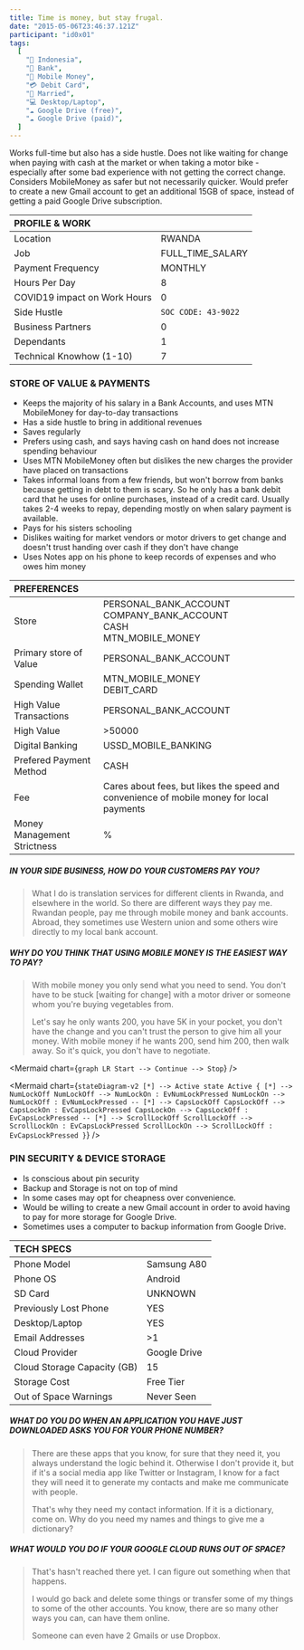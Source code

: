 ```yaml
---
title: Time is money, but stay frugal.
date: "2015-05-06T23:46:37.121Z"
participant: "id0x01"
tags:
  [
    "📍 Indonesia",
    "🏦 Bank",
    "💸 Mobile Money",
    "💳 Debit Card",
    "💍 Married",
    "💻 Desktop/Laptop",
    "☁️ Google Drive (free)",
    "☁️ Google Drive (paid)",
  ]
---
```



Works full-time but also has a side
hustle. Does not like waiting for change when paying with cash at the market
or when taking a motor bike - especially after some bad experience with not
getting the correct change. Considers MobileMoney as safer but not necessarily
quicker. Would prefer to create a new Gmail account to get an additional 15GB
of space, instead of getting a paid Google Drive subscription.

<tags></tags>

| PROFILE & WORK               |                     |
| :--------------------------- | ------------------- |
| Location                     | RWANDA              |
| Job                          | FULL_TIME_SALARY    |
| Payment Frequency            | MONTHLY             |
| Hours Per Day                | 8                   |
| COVID19 impact on Work Hours | 0                   |
| Side Hustle                  | `SOC CODE: 43-9022` |
| Business Partners            | 0                   |
| Dependants                   | 1                   |
| Technical Knowhow (1-10)     | 7                   |

### STORE OF VALUE & PAYMENTS

- Keeps the majority of his salary in a Bank Accounts, and uses MTN MobileMoney for day-to-day transactions
- Has a side hustle to bring in additional revenues
- Saves regularly
- Prefers using cash, and says having cash on hand does not increase spending behaviour
- Uses MTN MobileMoney often but dislikes the new charges the provider have placed on transactions
- Takes informal loans from a few friends, but won't borrow from banks because getting in debt to them is scary. So he only has a bank debit card that he uses for online purchases, instead of a credit card. Usually takes 2-4 weeks to repay, depending mostly on when salary payment is available.
- Pays for his sisters schooling
- Dislikes waiting for market vendors or motor drivers to get change and doesn't trust handing over cash if they don't have change
- Uses Notes app on his phone to keep records of expenses and who owes him money

| PREFERENCES                 |                                                                                          |
| :-------------------------- | ---------------------------------------------------------------------------------------- |
| Store                       | PERSONAL_BANK_ACCOUNT<br />COMPANY_BANK_ACCOUNT<br />CASH<br />MTN_MOBILE_MONEY          |
| Primary store of Value      | PERSONAL_BANK_ACCOUNT                                                                    |
| Spending Wallet             | MTN_MOBILE_MONEY<br />DEBIT_CARD                                                         |
| High Value Transactions     | PERSONAL_BANK_ACCOUNT                                                                    |
| High Value                  | >50000                                                                                   |
| Digital Banking             | USSD_MOBILE_BANKING                                                                      |
| Prefered Payment Method     | CASH                                                                                     |
| Fee                         | Cares about fees, but likes the speed and convenience of mobile money for local payments |
| Money Management Strictness | %                                                                                        |

##### IN YOUR SIDE BUSINESS, HOW DO YOUR CUSTOMERS PAY YOU?

> What I do is translation services for different clients in Rwanda, and elsewhere in the world. So there are different ways they pay me. Rwandan people, pay me through mobile money and bank accounts. Abroad, they sometimes use Western union and some others wire directly to my local bank account.

##### WHY DO YOU THINK THAT USING MOBILE MONEY IS THE EASIEST WAY TO PAY?

> With mobile money you only send what you need to send. You don't have to be stuck [waiting for change] with a motor driver or someone whom you're buying vegetables from.
>
> Let's say he only wants 200, you have 5K in your pocket, you don't have the change and you can't trust the person to give him all your money. With mobile money if he wants 200, send him 200, then walk away. So it's quick, you don't have to negotiate.

<Mermaid
  chart={`
graph LR
    Start --> Continue --> Stop
`}
/>

<Mermaid
  chart={`
stateDiagram-v2
    [*] --> Active
    state Active {
        [*] --> NumLockOff
        NumLockOff --> NumLockOn : EvNumLockPressed
        NumLockOn --> NumLockOff : EvNumLockPressed
        --
        [*] --> CapsLockOff
        CapsLockOff --> CapsLockOn : EvCapsLockPressed
        CapsLockOn --> CapsLockOff : EvCapsLockPressed
        --
        [*] --> ScrollLockOff
        ScrollLockOff --> ScrollLockOn : EvCapsLockPressed
        ScrollLockOn --> ScrollLockOff : EvCapsLockPressed
    }
`}
/>

### PIN SECURITY & DEVICE STORAGE

- Is conscious about pin security
- Backup and Storage is not on top of mind
- In some cases may opt for cheapness over convenience.
- Would be willing to create a new Gmail account in order to avoid having to pay for more storage for Google Drive.
- Sometimes uses a computer to backup information from Google Drive.

| TECH SPECS                  |              |
| :-------------------------- | ------------ |
| Phone Model                 | Samsung A80  |
| Phone OS                    | Android      |
| SD Card                     | UNKNOWN      |
| Previously Lost Phone       | YES          |
| Desktop/Laptop              | YES          |
| Email Addresses             | >1           |
| Cloud Provider              | Google Drive |
| Cloud Storage Capacity (GB) | 15           |
| Storage Cost                | Free Tier    |
| Out of Space Warnings       | Never Seen   |

##### WHAT DO YOU DO WHEN AN APPLICATION YOU HAVE JUST DOWNLOADED ASKS YOU FOR YOUR PHONE NUMBER?

> There are these apps that you know, for sure that they need it, you always understand the logic behind it. Otherwise I don't provide it, but if it's a social media app like Twitter or Instagram, I know for a fact they will need it to generate my contacts and make me communicate with people.
>
> That's why they need my contact information. If it is a dictionary, come on. Why do you need my names and things to give me a dictionary?

##### WHAT WOULD YOU DO IF YOUR GOOGLE CLOUD RUNS OUT OF SPACE?

> That's hasn't reached there yet. I can figure out something when that happens.
>
> I would go back and delete some things or transfer some of my things to some of the other accounts. You know, there are so many other ways you can, can have them online.
>
> Someone can even have 2 Gmails or use Dropbox.
